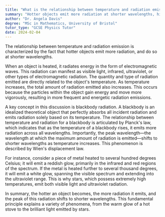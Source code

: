 ```yaml
---
title: "What is the relationship between temperature and radiation emission?"
summary: "Hotter objects emit more radiation at shorter wavelengths, highlighting the direct relationship between temperature and radiation emission."
author: "Dr. Angela Davis"
degree: "MSc in Mathematics, University of Bristol"
tutor_type: "GCSE Physics Tutor"
date: 2024-02-04
---
```


The relationship between temperature and radiation emission is characterized by the fact that hotter objects emit more radiation, and do so at shorter wavelengths.

When an object is heated, it radiates energy in the form of electromagnetic waves. This radiation can manifest as visible light, infrared, ultraviolet, or other types of electromagnetic radiation. The quantity and type of radiation emitted are directly related to the object's temperature. As temperature increases, the total amount of radiation emitted also increases. This occurs because the particles within the object gain energy and move more vigorously, resulting in more frequent and energetic radiation emissions.

A key concept in this discussion is blackbody radiation. A blackbody is an idealized theoretical object that perfectly absorbs all incident radiation and emits radiation solely based on its temperature. The relationship between temperature and radiation for a blackbody is articulated by Planck's law, which indicates that as the temperature of a blackbody rises, it emits more radiation across all wavelengths. Importantly, the peak wavelength—the wavelength at which the maximum amount of radiation is emitted—shifts to shorter wavelengths as temperature increases. This phenomenon is described by Wien's displacement law.

For instance, consider a piece of metal heated to several hundred degrees Celsius; it will emit a reddish glow, primarily in the infrared and red regions of the spectrum. If the metal is heated further to several thousand degrees, it will emit a white glow, spanning the visible spectrum and extending into the ultraviolet range. This is why stars, which possess extremely high temperatures, emit both visible light and ultraviolet radiation.

In summary, the hotter an object becomes, the more radiation it emits, and the peak of this radiation shifts to shorter wavelengths. This fundamental principle explains a variety of phenomena, from the warm glow of a hot stove to the brilliant light emitted by stars.
    